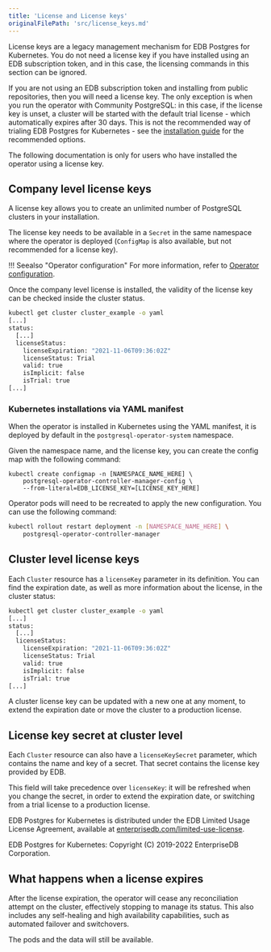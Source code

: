 ```yaml
---
title: 'License and License keys'
originalFilePath: 'src/license_keys.md'
---
```


License keys are a legacy management mechanism for EDB Postgres for Kubernetes. You do not need a license key if you have installed using an EDB subscription token, and in this case, the licensing commands in this section can be ignored.

If you are not using an EDB subscription token and installing from public repositories, then you will need a license key. The only exception is when you run the operator with Community PostgreSQL: in this case, if the license key is unset, a cluster will be started with the default trial license - which automatically expires after 30 days. This is not the recommended way of trialing EDB Postgres for Kubernetes - see the [installation guide](installation_upgrade) for the recommended options.

The following documentation is only for users who have installed the operator using a license key.

## Company level license keys

A license key allows you to create an unlimited number of PostgreSQL
clusters in your installation.

The license key needs to be available in a `Secret` in the same namespace where
the operator is deployed (`ConfigMap` is also available, but not recommended
for a license key).

!!! Seealso "Operator configuration"
    For more information, refer to [Operator configuration](operator_conf.md).

Once the company level license is installed, the validity of the
license key can be checked inside the cluster status.

```sh
kubectl get cluster cluster_example -o yaml
[...]
status:
  [...]
  licenseStatus:
    licenseExpiration: "2021-11-06T09:36:02Z"
    licenseStatus: Trial
    valid: true
    isImplicit: false
    isTrial: true
[...]
```

### Kubernetes installations via YAML manifest

When the operator is installed in Kubernetes using the YAML manifest,
it is deployed by default in the `postgresql-operator-system` namespace.

Given the namespace name, and the license key, you can create
the config map with the following command:

```
kubectl create configmap -n [NAMESPACE_NAME_HERE] \
    postgresql-operator-controller-manager-config \
    --from-literal=EDB_LICENSE_KEY=[LICENSE_KEY_HERE]
```

Operator pods will need to be recreated to apply the new configuration. You
can use the following command:

```sh
kubectl rollout restart deployment -n [NAMESPACE_NAME_HERE] \
    postgresql-operator-controller-manager
```

## Cluster level license keys

Each `Cluster` resource has a `licenseKey` parameter in its definition.
You can find the expiration date, as well as more information about the license,
in the cluster status:

```sh
kubectl get cluster cluster_example -o yaml
[...]
status:
  [...]
  licenseStatus:
    licenseExpiration: "2021-11-06T09:36:02Z"
    licenseStatus: Trial
    valid: true
    isImplicit: false
    isTrial: true
[...]
```

A cluster license key can be updated with a new one at any moment, to extend
the expiration date or move the cluster to a production license.

## License key secret at cluster level

Each `Cluster` resource can also have a `licenseKeySecret` parameter, which contains
the name and key of a secret. That secret contains the license key provided by EDB.

This field will take precedence over `licenseKey`: it will be refreshed
when you change the secret, in order to extend the expiration date, or switching from a trial
license to a production license.

EDB Postgres for Kubernetes is distributed under the EDB Limited Usage License
Agreement, available at [enterprisedb.com/limited-use-license](https://www.enterprisedb.com/limited-use-license).

EDB Postgres for Kubernetes: Copyright (C) 2019-2022 EnterpriseDB Corporation.

## What happens when a license expires

After the license expiration, the operator will cease any reconciliation
attempt on the cluster, effectively stopping to manage its status. This also
includes any self-healing and high availability capabilities, such as automated
failover and switchovers.

The pods and the data will still be available.

